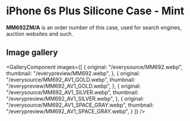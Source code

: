 
# iPhone 6s Plus Silicone Case - Mint

<Callout type='info' emoji='👉🏻'>**MM692ZM/A** is an order number of this case, used for search engines, auction websites and such.</Callout>

## Image gallery

<GalleryComponent
    images={[
      {
        original: "/everysource/MM692.webp",
        thumbnail: "/everypreview/MM692.webp",
      },
      {
        original: "/everysource/MM692_AV1_GOLD.webp",
        thumbnail: "/everypreview/MM692_AV1_GOLD.webp",
      },
      {
        original: "/everysource/MM692_AV1_SILVER.webp",
        thumbnail: "/everypreview/MM692_AV1_SILVER.webp",
      },
      {
        original: "/everysource/MM692_AV1_SPACE_GRAY.webp",
        thumbnail: "/everypreview/MM692_AV1_SPACE_GRAY.webp",
      }
    ]}
  />
